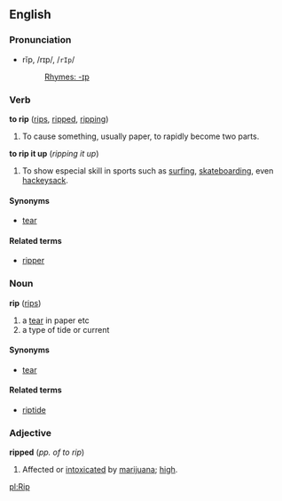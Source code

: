 ==English==
===Pronunciation===
*rĭp, /rɪp/, /<tt>rIp</tt>/
*:[[Rhymes:English:-ɪp|Rhymes: -ɪp]]

===Verb===
'''to rip''' ([[rips]], [[ripped]], [[ripping]])
#To cause something, usually paper, to rapidly become two parts.

'''to rip it up''' (''ripping it up'')
#To show especial skill in sports such as [[surfing]], [[skateboarding]], even [[hackeysack]].

====Synonyms====
*[[tear]]

====Related terms====
*[[ripper]]

===Noun===
'''rip''' ([[rips]])

# a [[tear]] in paper etc
# a type of tide or current

====Synonyms====
*[[tear]]

====Related terms====
*[[riptide]]

===Adjective===
'''ripped''' (''pp. of to rip'')
#Affected or [[intoxicated]] by [[marijuana]]; [[high]].

[[pl:Rip]]
